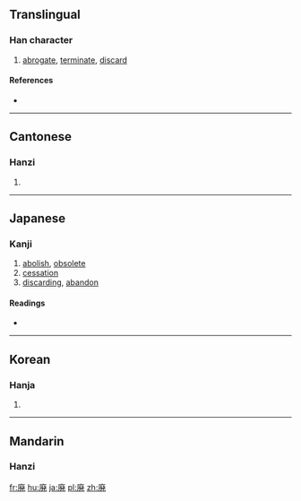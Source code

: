 {{also|廢}}
==Translingual==

===Han character===
{{Han char|rn=53|rad=广|as=09|sn=12|four=|canj=戈弓人心 (INOP)|ids=⿸[[广]][[発]]}}

# [[abrogate]], [[terminate]], [[discard]]

====References====
* {{Han ref|kx=0348.361|dkj=09425|dj=0659.240|hdz=20894.121|uh=5EC3|ud=24259}}

----

==Cantonese==

===Hanzi===
{{yue-hanzi|jyut=[[fai3]]|y=fai3}}

# {{defn|lang=yue|sort=广09}}

----

==Japanese==

===Kanji===
{{ja-kanji|grade=c|rs=广09}}

#[[abolish]], [[obsolete]]
#[[cessation]]
#[[discarding]], [[abandon]]

====Readings====
* {{ja-readings|on=[[はい]] (hai)|kun=[[すたれる]] (sutareru), [[すたる]] (sutaru)}}

----

==Korean==

===Hanja===
{{ko-hanja|hangeul=폐|rv=pye|mr=p'ye}}

# {{rfdef|lang=ko|sort=广09}}

----

==Mandarin==

===Hanzi===
{{cmn-hanzi|pin=[[fèi]] ([[fei4]])|wg=fei<sup>4</sup>}}

[[fr:廃]]
[[hu:廃]]
[[ja:廃]]
[[pl:廃]]
[[zh:廃]]